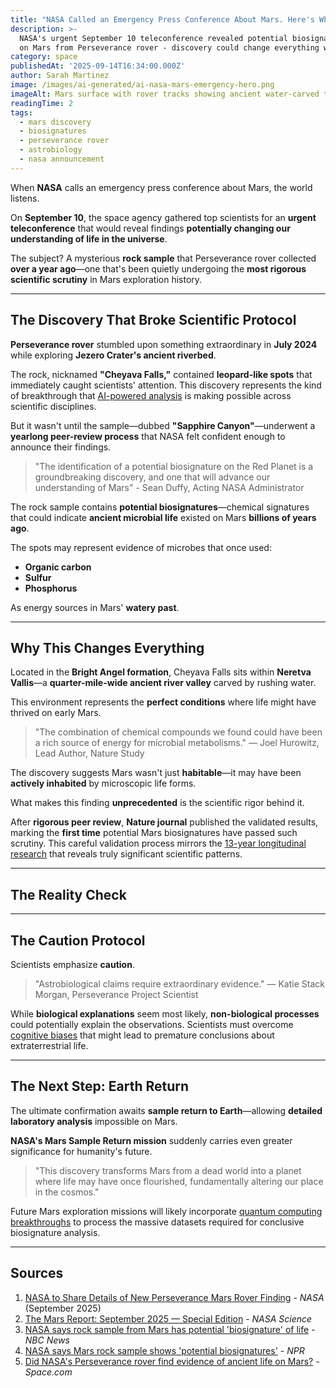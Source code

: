 ```yaml
---
title: "NASA Called an Emergency Press Conference About Mars. Here's What They Found"
description: >-
  NASA's urgent September 10 teleconference revealed potential biosignatures
  on Mars from Perseverance rover - discovery could change everything we know about life
category: space
publishedAt: '2025-09-14T16:34:00.000Z'
author: Sarah Martinez
image: /images/ai-generated/ai-nasa-mars-emergency-hero.png
imageAlt: Mars surface with rover tracks showing ancient water-carved terrain
readingTime: 2
tags:
  - mars discovery
  - biosignatures
  - perseverance rover
  - astrobiology
  - nasa announcement
---
```


When **NASA** calls an emergency press conference about Mars, the world listens.

On **September 10**, the space agency gathered top scientists for an **urgent teleconference** that would reveal findings **potentially changing our understanding of life in the universe**.

The subject? A mysterious **rock sample** that Perseverance rover collected **over a year ago**—one that's been quietly undergoing the **most rigorous scientific scrutiny** in Mars exploration history.

---

## The Discovery That Broke Scientific Protocol

**Perseverance rover** stumbled upon something extraordinary in **July 2024** while exploring **Jezero Crater's ancient riverbed**.

The rock, nicknamed **"Cheyava Falls,"** contained **leopard-like spots** that immediately caught scientists' attention. This discovery represents the kind of breakthrough that [AI-powered analysis](/health/personalized-medicine-using-ai) is making possible across scientific disciplines.

But it wasn't until the sample—dubbed **"Sapphire Canyon"**—underwent a **yearlong peer-review process** that NASA felt confident enough to announce their findings.

> "The identification of a potential biosignature on the Red Planet is a groundbreaking discovery, and one that will advance our understanding of Mars" - Sean Duffy, Acting NASA Administrator

The rock sample contains **potential biosignatures**—chemical signatures that could indicate **ancient microbial life** existed on Mars **billions of years ago**.

The spots may represent evidence of microbes that once used:
- **Organic carbon**
- **Sulfur**
- **Phosphorus**

As energy sources in Mars' **watery past**.

---

## Why This Changes Everything

Located in the **Bright Angel formation**, Cheyava Falls sits within **Neretva Vallis**—a **quarter-mile-wide ancient river valley** carved by rushing water.

This environment represents the **perfect conditions** where life might have thrived on early Mars.

> "The combination of chemical compounds we found could have been a rich source of energy for microbial metabolisms." — Joel Hurowitz, Lead Author, Nature Study

The discovery suggests Mars wasn't just **habitable**—it may have been **actively inhabited** by microscopic life forms.

What makes this finding **unprecedented** is the scientific rigor behind it.

After **rigorous peer review**, **Nature journal** published the validated results, marking the **first time** potential Mars biosignatures have passed such scrutiny. This careful validation process mirrors the [13-year longitudinal research](/science/13-year-rule-child-mental-health) that reveals truly significant scientific patterns.

---

## The Reality Check

---

## The Caution Protocol

Scientists emphasize **caution**.

> "Astrobiological claims require extraordinary evidence." — Katie Stack Morgan, Perseverance Project Scientist

While **biological explanations** seem most likely, **non-biological processes** could potentially explain the observations. Scientists must overcome [cognitive biases](/psychology/your-brain-lies-to-you-cognitive-biases-2025) that might lead to premature conclusions about extraterrestrial life.

---

## The Next Step: Earth Return

The ultimate confirmation awaits **sample return to Earth**—allowing **detailed laboratory analysis** impossible on Mars.

**NASA's Mars Sample Return mission** suddenly carries even greater significance for humanity's future.

> "This discovery transforms Mars from a dead world into a planet where life may have once flourished, fundamentally altering our place in the cosmos."

Future Mars exploration missions will likely incorporate [quantum computing breakthroughs](/technology/quantum-computing-2025-commercial-breakthrough) to process the massive datasets required for conclusive biosignature analysis.

---

## Sources

1. [NASA to Share Details of New Perseverance Mars Rover Finding](https://www.nasa.gov/news-release/nasa-to-share-details-of-new-perseverance-mars-rover-finding/) - *NASA* (September 2025)
2. [The Mars Report: September 2025 — Special Edition](https://science.nasa.gov/mars/the-mars-report/2025-september-special-edition/) - *NASA Science*
3. [NASA says rock sample from Mars has potential 'biosignature' of life](https://www.nbcnews.com/science/space/nasa-mars-life-biosignature-rcna230187) - *NBC News*
4. [NASA says Mars rock sample shows 'potential biosignatures'](https://www.npr.org/2025/09/10/nx-s1-5536552/nasa-mars-rover-life-biosignature-rock-sample) - *NPR*
5. [Did NASA's Perseverance rover find evidence of ancient life on Mars?](https://www.space.com/astronomy/mars/did-nasas-perseverance-rover-find-evidence-of-ancient-red-planet-life-the-plot-thickens) - *Space.com*
